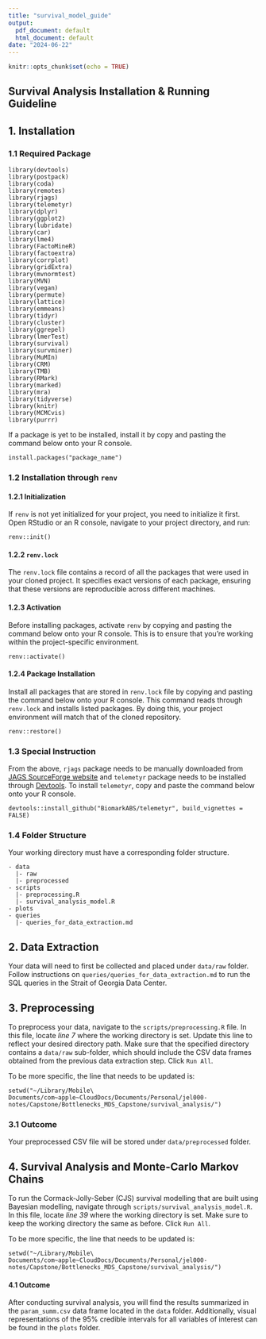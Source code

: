 ```yaml
---
title: "survival_model_guide"
output:
  pdf_document: default
  html_document: default
date: "2024-06-22"
---
```


```r
knitr::opts_chunk$set(echo = TRUE)
```

## Survival Analysis Installation & Running Guideline

## 1. Installation

### 1.1 Required Package

```         
library(devtools)
library(postpack)
library(coda)
library(remotes)
library(rjags)
library(telemetyr)
library(dplyr)
library(ggplot2)
library(lubridate)
library(car)
library(lme4)
library(FactoMineR)
library(factoextra)
library(corrplot)
library(gridExtra)
library(mvnormtest)
library(MVN)
library(vegan)
library(permute)
library(lattice)
library(emmeans)
library(tidyr)
library(cluster)
library(ggrepel)
library(lmerTest)
library(survival)
library(survminer)
library(MuMIn)
library(CRM)
library(TMB)
library(RMark)
library(marked)
library(mra)
library(tidyverse)
library(knitr)
library(MCMCvis)
library(purrr)
```

If a package is yet to be installed, install it by copy and pasting the command below onto your R console.

```         
install.packages("package_name")
```

### 1.2 Installation through `renv` 

#### 1.2.1 Initialization

If `renv` is not yet initialized for your project, you need to initialize it first. Open RStudio or an R console, navigate to your project directory, and run:

```         
renv::init()
```

#### 1.2.2 `renv.lock`

The `renv.lock` file contains a record of all the packages that were used in your cloned project. It specifies exact versions of each package, ensuring that these versions are reproducible across different machines.

#### 1.2.3 Activation

Before installing packages, activate `renv` by copying and pasting the command below onto your R console. This is to ensure that you're working within the project-specific environment.

```         
renv::activate()
```

#### 1.2.4 Package Installation

Install all packages that are stored in `renv.lock` file by copying and pasting the command below onto your R console. This command reads through `renv.lock` and installs listed packages. By doing this, your project environment will match that of the cloned repository.

```         
renv::restore()
```

### 1.3 Special Instruction

From the above, `rjags` package needs to be manually downloaded from [JAGS SourceForge website](https://sourceforge.net/projects/mcmc-jags/) and `telemetyr` package needs to be installed through [Devtools](https://rdrr.io/github/mackerman44/telemetyr/f/README.md). To install `telemetyr`, copy and paste the command below onto your R console.

```         
devtools::install_github("BiomarkABS/telemetyr", build_vignettes = FALSE)
```

### 1.4 Folder Structure

Your working directory must have a corresponding folder structure.

```         
- data
  |- raw             
  |- preprocessed    
- scripts
  |- preprocessing.R  
  |- survival_analysis_model.R  
- plots                
- queries
  |- queries_for_data_extraction.md  
```

## 2. Data Extraction

Your data will need to first be collected and placed under `data/raw` folder. Follow instructions on `queries/queries_for_data_extraction.md` to run the SQL queries in the Strait of Georgia Data Center.

## 3. Preprocessing

To preprocess your data, navigate to the `scripts/preprocessing.R` file. In this file, locate *line 7* where the working directory is set. Update this line to reflect your desired directory path. Make sure that the specified directory contains a `data/raw` sub-folder, which should include the CSV data frames obtained from the previous data extraction step. Click `Run All`.

To be more specific, the line that needs to be updated is:

```         
setwd("~/Library/Mobile\ Documents/com~apple~CloudDocs/Documents/Personal/jel000-notes/Capstone/Bottlenecks_MDS_Capstone/survival_analysis/")
```

### 3.1 Outcome

Your preprocessed CSV file will be stored under `data/preprocessed` folder.

## 4. Survival Analysis and Monte-Carlo Markov Chains

To run the Cormack-Jolly-Seber (CJS) survival modelling that are built using Bayesian modelling, navigate through `scripts/survival_analysis_model.R`. In this file, locate *line 39* where the working directory is set. Make sure to keep the working directory the same as before. Click `Run All`.

To be more specific, the line that needs to be updated is:

```         
setwd("~/Library/Mobile\ Documents/com~apple~CloudDocs/Documents/Personal/jel000-notes/Capstone/Bottlenecks_MDS_Capstone/survival_analysis/")
```

#### 4.1 Outcome

After conducting survival analysis, you will find the results summarized in the `param_summ.csv` data frame located in the `data` folder. Additionally, visual representations of the 95% credible intervals for all variables of interest can be found in the `plots` folder.
